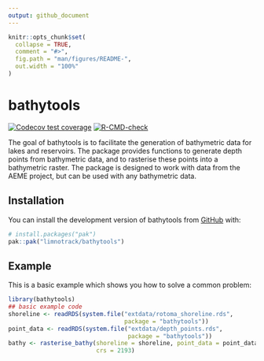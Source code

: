 ```yaml
---
output: github_document
---
```


<!-- README.md is generated from README.Rmd. Please edit that file -->

```r
knitr::opts_chunk$set(
  collapse = TRUE,
  comment = "#>",
  fig.path = "man/figures/README-",
  out.width = "100%"
)
```

# bathytools

<!-- badges: start -->
[![Codecov test coverage](https://codecov.io/gh/limnotrack/bathytools/graph/badge.svg)](https://app.codecov.io/gh/limnotrack/bathytools)
[![R-CMD-check](https://github.com/limnotrack/bathytools/actions/workflows/R-CMD-check.yaml/badge.svg)](https://github.com/limnotrack/bathytools/actions/workflows/R-CMD-check.yaml)
<!-- badges: end -->

The goal of bathytools is to facilitate the generation of bathymetric data for lakes and reservoirs. The package provides functions to generate depth points from bathymetric data, and to rasterise these points into a bathymetric raster. The package is designed to work with data from the AEME project, but can be used with any bathymetric data.

## Installation

You can install the development version of bathytools from [GitHub](https://github.com/) with:

``` r
# install.packages("pak")
pak::pak("limnotrack/bathytools")
```

## Example

This is a basic example which shows you how to solve a common problem:

```r
library(bathytools)
## basic example code
shoreline <- readRDS(system.file("extdata/rotoma_shoreline.rds",
                                 package = "bathytools"))
point_data <- readRDS(system.file("extdata/depth_points.rds",
                                  package = "bathytools"))
bathy <- rasterise_bathy(shoreline = shoreline, point_data = point_data,
                         crs = 2193)
```
